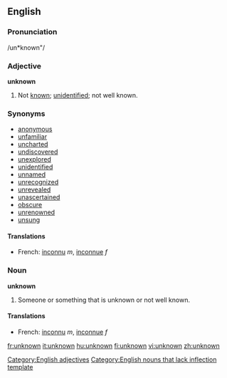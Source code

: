 ==English==

===Pronunciation===
/un*known"/

===Adjective===
'''unknown'''
# Not [[known]]; [[unidentified]]; not well known.

===Synonyms===
* [[anonymous]]
* [[unfamiliar]]
* [[uncharted]]
* [[undiscovered]]
* [[unexplored]]
* [[unidentified]]
* [[unnamed]]
* [[unrecognized]]
* [[unrevealed]]
* [[unascertained]]
* [[obscure]]
* [[unrenowned]]
* [[unsung]]

==== Translations ====
*French: [[inconnu]] ''m'', [[inconnue]] ''f''

===Noun===
'''unknown'''
# Someone or something that is unknown or not well known.

==== Translations ====
*French: [[inconnu]] ''m'', [[inconnue]] ''f''

[[Category:English adjectives]]
[[Category:English nouns that lack inflection template]]

[[fr:unknown]]
[[it:unknown]]
[[hu:unknown]]
[[fi:unknown]]
[[vi:unknown]]
[[zh:unknown]]